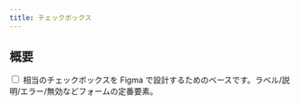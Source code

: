 ```yaml
---
title: チェックボックス
---
```


## 概要

<input type="checkbox"> 相当のチェックボックスを Figma で設計するためのベースです。ラベル/説明/エラー/無効などフォームの定番要素。

<CardGrid columns={3} gap="medium">
  <Card
    title="基本的な作り方"
    description="ボックス/チェックマーク/ラベルを設計し、Auto Layout で配置。"
    link="./基本的な作り方"
  />
  <Card
    title="状態の作り方"
    description="Unchecked/Checked/Hover/Focus/Disabled/Error を管理。"
    link="./状態の作り方"
  />
  <Card
    title="インタラクションの作り方"
    description="チェック切替/グループ/ヒット領域の表現。"
    link="./インタラクションの作り方"
  />
</CardGrid>
